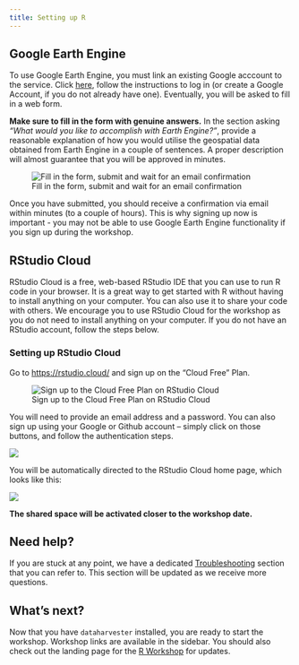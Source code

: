 ```yaml
---
title: Setting up R
---
```


## Google Earth Engine

To use Google Earth Engine, you must link an existing Google acccount to the service. Click [here](https://earthengine.google.com/signup/), follow the instructions to log in (or create a Google Account, if you do not already have one). Eventually, you will be asked to fill in a web form.

**Make sure to fill in the form with genuine answers.** In the section asking *"What would you like to accomplish with Earth Engine?"*, provide a reasonable explanation of how you would utilise the geospatial data obtained from Earth Engine in a couple of sentences. A proper description will almost guarantee that you will be approved in minutes.

![Fill in the form, submit and wait for an email confirmation](assets/gee_signup.jpg)

Once you have submitted, you should receive a confirmation via email within minutes (to a couple of hours). This is why signing up now is important - you may not be able to use Google Earth Engine functionality if you sign up during the workshop.

## RStudio Cloud

RStudio Cloud is a free, web-based RStudio IDE that you can use to run R code in your browser. It is a great way to get started with R without having to install anything on your computer. You can also use it to share your code with others. We encourage you to use RStudio Cloud for the workshop as you do not need to install anything on your computer. If you do not have an RStudio account, follow the steps below.

### Setting up RStudio Cloud

Go to [https://rstudio.cloud/](https://rstudio.cloud/) and sign up on the "Cloud Free" Plan. 

![Sign up to the Cloud Free Plan on RStudio Cloud](assets/rstudiocloud_signup.jpg)

You will need to provide an email address and a password. You can also sign up using your Google or Github account -- simply click on those buttons, and follow the authentication steps.

::: {layout="[-20, 60, -20]"}
![](assets/rstudiocloud_login.jpg)
:::
You will be automatically directed to the RStudio Cloud home page, which looks like this:

![](assets/rstudiocloud_projview.jpg)

**The shared space will be activated closer to the workshop date.**

<!-- **Join our shared space by clicking the button below**:

[![](https://img.shields.io/badge/Join%20Shared%20Space-RStudio%20Cloud-yellow?style=for-the-badge&logo=appveyor)](https://rstudio.cloud/spaces/298376/join?access_code=TFXFJFamg5dIpSUiqZwOUdhNgtVcBR1JhjIhewee){target="_blank"} -->

<!-- ::: callout-note
In the near future, we will be able to provide AgReFed workshop participants with a virtual machine on the Nectar Research Cloud. This will allow you to use RStudio Server on a virtual machine. Instructions will be provided when this is available.
::: -->

<!-- ## Binder (optional)

Want to play around with `dataharvester` without an RStudio Cloud account? Launch our Binder instance by clicking on the button below. Binder should only be used in a test environment as Binder instances are not persistent and will be deleted after a period of inactivity.

[![](https://img.shields.io/badge/Launch%20Workshop-Binder-blue?style=for-the-badge&logo=appveyor)](https://mybinder.org/v2/gh/januarharianto/dataharvester_on_binder/HEAD?urlpath=rstudio){target="_blank"}

## RStudio Desktop (optional)

If you prefer to use RStudio Desktop, a setup vignette is available here. Note that we will **not** be able to provide support for RStudio Desktop during the workshop. -->


<!-- 
::: callout-important
Choosing this option means that you have decided to install R and RStudio on your computer. **Note** this is not recommended for the workshop as there may be issues to troubleshoot we cannot support. If you are unsure, please use RStudio Cloud.

You must know how to debug issues if you choose to use RStudio Desktop. **Please set up RStudio before the workshop so that you can debug early and focus on the content (see below).**
:::

:::{.callout-note appearance="simple" collapse="true"}
### **Step 1**: Install/Update R and RStudio

 If you already have R and RStudio installed, make sure you have the latest versions. At a minimum, you will need [R v4.21](https://cran.r-project.org/){target="_blank"} and [RStudio v2022.07.2](https://www.rstudio.com/products/rstudio/download/){target="_blank"}.
:::

:::{.callout-note appearance="simple" collapse="true"}
### **Step 2**: Install and load the `dataharvester` package

Install the `"dataharvester"` package from GitHub. You will need either the `"devtools"` or `"remotes"` package (recommended) installed to do this.

::: callout-warning
If you are a Windows user and choose to use `"devtools"`, you may need to install [Rtools](https://cran.r-project.org/bin/windows/Rtools/){target="_blank"} first.
:::

```r
install.packages("remotes")
remotes::install_github("sydney-informatics-hub/dataharvester")
```
Don't forget to load the package:

```r
library(dataharvester)
```
:::

:::{.callout-note appearance="simple" collapse="true"}
### **Step 3**: Install dependencies

The `dataharvester` package has a number of dependencies that you will need to install, since the code is in Python. Luckily, there is a function to install these dependencies for you. Run the following code, which will install dependencies in a conda environment called "r-reticulate":

```r
initialise_harvester("r-reticulate")
```
This function must always be run prior to using `dataharvester` functions. It may take a few minutes to run the first time. For subsequent sessions, `initialise_harvester()` should take only a few seconds to run.

::: callout-important
During this step, you may be asked to install `r-miniconda`, which is basically [miniconda](https://docs.conda.io/en/latest/miniconda.html){target="_blank"}. This is a package that allows you to install and use Python packages within R through the [Conda binary package manager](https://conda.io/projects/conda/en/latest/index.html){target="_blank"}. 

If you already have Python installed, R may still ask you to install miniconda. This is because miniconda is a separate package from Python, and is not the same as the Python package manager `pip`. Importantly, miniconda is *almost* necessary for Windows users as it allows you to install certain Python *and* non-Python packages without having to install a full version of Python and running installation commands in the command line. These include the [GDAL](https://gdal.org/){target="_blank"} binary which is a translator library for raster and vector geospatial data formats, and the [PROJ](https://proj.org/){target="_blank"} library which is a cartographic projection and coordinate transformation library.
:::
:::

:::{.callout-note appearance="simple" collapse="true"}
### **Step 4 (Final)**: Authenticate with Google Earth Engine

If you have a [Google Earth Engine](https://earthengine.google.com/){target="_blank"} account, you can initialise the package with your credentials. This will allow you to access Google Earth Engine data.

To activate Google Earth Engine, simply include `earthengine = TRUE` when initialising:
  
```r
initialise_harvester("r-reticulate", earthengine = TRUE)
```
Follow the instructions carefully, as Google Earth Engine requires you to authenticate with a Google account. You will need to copy and paste a link into your browser, and then copy and paste the resulting code back into R.

If you are authenticating from a server environment or RStudio Cloud, you may need to use a different authentication method. See the [Troubleshooting](/rdocs/r99-troubleshooting.qmd) section and look for the section "Google Earth Engine authentication".
::: -->

## Need help?

If you are stuck at any point, we have a dedicated [Troubleshooting](/rdocs/r99-troubleshooting.qmd) section that you can refer to. This section will be updated as we receive more questions.

## What's next?

Now that you have `dataharvester` installed, you are ready to start the workshop. Workshop links are available in the sidebar. You should also check out the landing page for the [R Workshop](/rdocs/r00-workshop.qmd) for updates.
